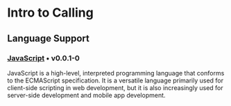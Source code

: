 # Intro to Calling

## Language Support

### [JavaScript](/javascript) • v0.0.1-0

JavaScript is a high-level, interpreted programming language that conforms to the ECMAScript specification. It is a versatile language primarily used for client-side scripting in web development, but it is also increasingly used for server-side development and mobile app development.